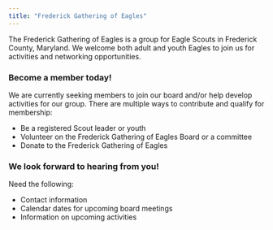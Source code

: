 ```yaml
---
title: "Frederick Gathering of Eagles"
---
```


The Frederick Gathering of Eagles is a group for Eagle Scouts in Frederick County, Maryland. We welcome both adult and youth Eagles to join us for activities and networking opportunities.

### Become a member today!

We are currently seeking members to join our board and/or help develop activities for our group. There are multiple ways to contribute and qualify for membership:

* Be a registered Scout leader or youth
* Volunteer on the Frederick Gathering of Eagles Board or a committee
* Donate to the Frederick Gathering of Eagles

### We look forward to hearing from you!

Need the following:

* Contact information
* Calendar dates for upcoming board meetings
* Information on upcoming activities
